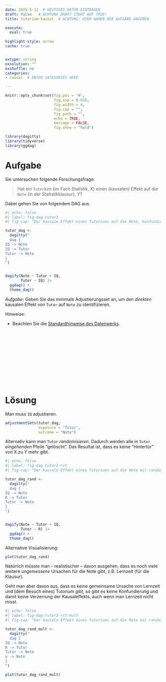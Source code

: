 ```yaml
---
date: 2025-5-12  # HEUTIGES DATUM EINTRAGEN
draft: false   # ACHTUNG DRAFT STEHT AUF TRUE!
title: tutorium-kausal  # ACHTUNG: HIER NAMEN DER AUFGABE ANGEBEN

execute: 
  eval: true 
  
highlight-style: arrow 
cache: true


extype: string
exsolution: ""
exshuffle: no
categories:
- causal  # ENTER CATEGORIES HERE

---
```









```r
knitr::opts_chunk$set(fig.pos = 'H',
                      fig.asp = 0.618,
                      fig.width = 4,
                      fig.cap = "", 
                      fig.path = "",
                      echo = TRUE, 
                      message = FALSE,
                      fig.show = "hold")

library(dagitty)
library(tidyverse)
library(ggdag)
```







# Aufgabe


Sie untersuchen folgende Forschungsfrage:


>   Hat ein `Tutor`ium (im Fach Statistik, X) einen (kausalen) Effekt auf die `Note` (in der Statistikklausur), Y?



Dabei gehen Sie von folgendem DAG aus.


```r
#| echo: false
#| label: fig-dag-tutor1
#| fig-cap: "Der kausale Effekt eines Tutoriums auf die Note, konfundiert durch IQ"

tutor_dag <-
  dagitty("
  dag {
IQ -> Note
IQ -> Tutor
Tutor -> Note
} 
")


dagify(Note ~ Tutor + IQ,
       Tutor ~ IQ) |> 
  ggdag() +
  theme_dag()
```


*Aufgabe*: Geben Sie das minimale Adjustierungsset an, um den *direkten* kausalen Effekt von `Tutor` auf `Note` zu identifizieren.

Hinweise:

- Beachten Sie die [Standardhinweise des Datenwerks](https://datenwerk.netlify.app/hinweise).


</br>
</br>
</br>
</br>
</br>
</br>
</br>
</br>
</br>
</br>

# Lösung


Man muss `IQ` adjustieren.

```r
adjustmentSets(tutor_dag,
               exposure = "Tutor",
               outcome = "Note")
```


Alternativ kann man `Tutor` *randomisieren.* Dadurch werden alle in `Tutor` *eingehenden* Pfeile "gelöscht".
Das Resultat ist, dass es keine "Hintertür" von X zu Y mehr gibt.





```r
#| echo: false
#| label: fig-dag-tutor2-rct
#| fig-cap: "Der kausale Effekt eines Tutoriums auf die Note mit randomisiertem (R) Tutorium"

tutor_dag_rand <-
  dagitty("
  dag {
IQ -> Note
R -> Tutor
Tutor -> Note
} 
")


dagify(Note ~ Tutor + IQ,
       Tutor ~ R) |> 
  ggdag() +
  theme_dag()
```



Alternative Visualisierung:


```r
plot(tutor_dag_rand)
```


Natürlich müsste man -- realistischer -- davon ausgehen, dass es noch viele weitere *ungemessene* Ursachen für die Note gibt, z.B. Lernzeit (für die Klausur).

Geht man aber davon aus, dass es keine gemeinsame Ursache von Lernzeit und (dem Besuch eines) Tutorium gibt,
so gibt es keine Konfundierung und damit keine Verzerrung der Kausaleffekts,
auch wenn man Lernzeit nicht misst.






```r
#| echo: false
#| label: fig-dag-tutor2-rct-mult
#| fig-cap: "Der kausale Effekt eines Tutoriums auf die Note mit randomisiertem (R) Tutorium plus weitere ungemessene (u) Einflüsse"

tutor_dag_rand_mult <-
  dagitty("
  dag {
IQ -> Note
R -> Tutor
Tutor -> Note
u -> Note
} 
")

plot(tutor_dag_rand_mult)
```


